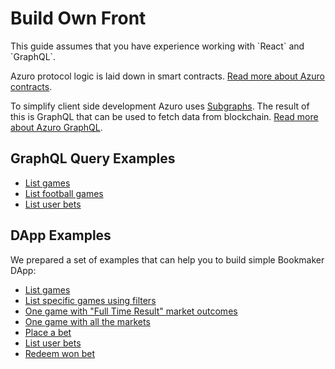 
# Build Own Front

<Callout type="warning" emoji="⚠️">
  This guide assumes that you have experience working with `React` and `GraphQL`.
</Callout>

Azuro protocol logic is laid down in smart contracts. [Read more about Azuro contracts](/dive-deeper/contracts).

To simplify client side development Azuro uses [Subgraphs](https://thegraph.com/docs/en/about/). The result of this is
GraphQL that can be used to fetch data from blockchain. [Read more about Azuro GraphQL](/dive-deeper/graphql).


## GraphQL Query Examples

- [List games](https://api.thegraph.com/subgraphs/name/azuro-protocol/azuro-api/graphql?query=query+MyQuery+%7B%0A++games+%7B%0A++++sport+%7B%0A++++++name%0A++++%7D%0A++++league+%7B%0A++++++name%0A++++++country+%7B%0A++++++++name%0A++++++%7D%0A++++%7D%0A++++participants+%7B%0A++++++name%0A++++++image%0A++++%7D%0A++++startsAt%0A++++status%0A++%7D%0A%7D)
- [List football games](https://api.thegraph.com/subgraphs/name/azuro-protocol/azuro-api/graphql?query=query+MyQuery+%7B%0A++games%28where%3A+%7B+sport_%3A+%7B+name%3A+%22Football%22+%7D+%7D%29+%7B%0A++++sport+%7B%0A++++++name%0A++++%7D%0A++++league+%7B%0A++++++name%0A++++++country+%7B%0A++++++++name%0A++++++%7D%0A++++%7D%0A++++participants+%7B%0A++++++name%0A++++++image%0A++++%7D%0A++++startsAt%0A++++status%0A++%7D%0A%7D)
- [List user bets](https://api.thegraph.com/subgraphs/name/azuro-protocol/azuro-api/graphql?query=query+MyQuery+%7B%0A++bets%28%0A++++where%3A+%7Bactor_starts_with_nocase%3A+%220x05ac3d28434804ec02ed9472490fc42d7e9e646d%22%7D%0A++%29+%7B%0A++++createdTxHash%0A++++betId%0A++++amount%0A++++odds%0A++++potentialPayout%0A++++outcome+%7B%0A++++++outcomeId%0A++++%7D%0A++++isRedeemed%0A++++createdBlockTimestamp%0A++%7D%0A%7D&operationName=MyQuery)


## DApp Examples

We prepared a set of examples that can help you to build simple Bookmaker DApp:

- [List games](#)
- [List specific games using filters](#)
- [One game with "Full Time Result" market outcomes](#)
- [One game with all the markets](#)
- [Place a bet](#)
- [List user bets](#)
- [Redeem won bet](#)
